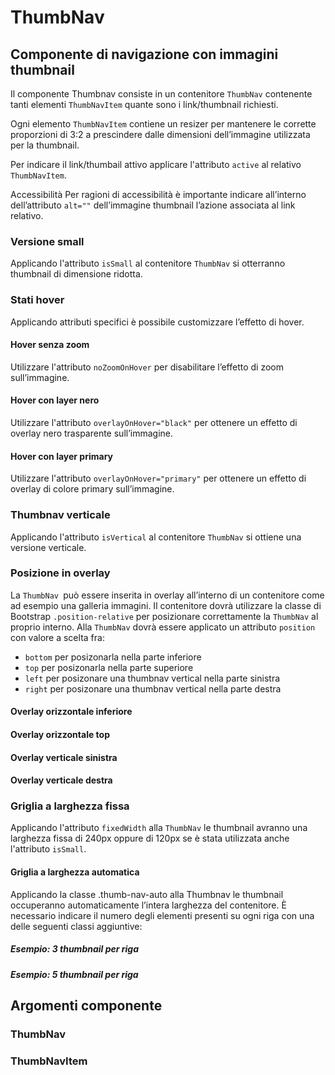 
<Meta title='Documentazione/Menu di navigazione/Thumbnav' of={ThumbNav} />

# ThumbNav

## Componente di navigazione con immagini thumbnail

Il componente Thumbnav consiste in un contenitore `ThumbNav` contenente tanti elementi `ThumbNavItem` quante sono i link/thumbnail richiesti.

Ogni elemento `ThumbNavItem` contiene un resizer per mantenere le corrette proporzioni di 3:2 a prescindere dalle dimensioni dell’immagine utilizzata per la thumbnail.

Per indicare il link/thumbail attivo applicare l'attributo `active` al relativo `ThumbNavItem`.

<div className='docs'>
  <Callout color='success'>
    <CalloutTitle>
      <span className='text'>Accessibilità</span>
    </CalloutTitle>
    <CalloutText>
      Per ragioni di accessibilità è importante indicare all’interno dell’attributo <Code>alt=""</Code> dell’immagine
      thumbnail l’azione associata al link relativo.
    </CalloutText>
  </Callout>
</div>

<Canvas>
  <Story id='componenti-thumbnav--esempio' />
</Canvas>

### Versione small

Applicando l'attributo `isSmall` al contenitore `ThumbNav` si otterranno thumbnail di dimensione ridotta.

<Canvas>
  <Story id='componenti-thumbnav--esempio-small' />
</Canvas>

### Stati hover

Applicando attributi specifici è possibile customizzare l’effetto di hover.

#### Hover senza zoom

Utilizzare l'attributo `noZoomOnHover` per disabilitare l’effetto di zoom sull’immagine.

<Canvas>
  <Story id='componenti-thumbnav--esempio-no-zoom' />
</Canvas>

#### Hover con layer nero

Utilizzare l'attributo `overlayOnHover="black"` per ottenere un effetto di overlay nero trasparente sull’immagine.

<Canvas>
  <Story id='componenti-thumbnav--esempio-black-layer' />
</Canvas>

#### Hover con layer primary

Utilizzare l'attributo `overlayOnHover="primary"` per ottenere un effetto di overlay di colore primary sull’immagine.

<Canvas>
  <Story id='componenti-thumbnav--esempio-primary-layer' />
</Canvas>

### Thumbnav verticale

Applicando l'attributo `isVertical` al contenitore `ThumbNav` si ottiene una versione verticale.

<Canvas>
  <Story id='componenti-thumbnav--esempio-verticale' />
</Canvas>

### Posizione in overlay

La `ThumbNav `può essere inserita in overlay all’interno di un contenitore come ad esempio una galleria immagini. Il contenitore dovrà utilizzare la classe di Bootstrap `.position-relative` per posizionare correttamente la `ThumbNav` al proprio interno. Alla `ThumbNav` dovrà essere applicato un attributo `position` con valore a scelta fra:

- `bottom` per posizonarla nella parte inferiore
- `top` per posizonarla nella parte superiore
- `left` per posizonare una thumbnav vertical nella parte sinistra
- `right` per posizonare una thumbnav vertical nella parte destra

#### Overlay orizzontale inferiore

<Canvas>
  <Story id='componenti-thumbnav--overlay-bottom' />
</Canvas>

#### Overlay orizzontale top

<Canvas>
  <Story id='componenti-thumbnav--overlay-top' />
</Canvas>

#### Overlay verticale sinistra

<Canvas>
  <Story id='componenti-thumbnav--overlay-left' />
</Canvas>

#### Overlay verticale destra

<Canvas>
  <Story id='componenti-thumbnav--overlay-right' />
</Canvas>

### Griglia a larghezza fissa

Applicando l'attributo `fixedWidth` alla `ThumbNav` le thumbnail avranno una larghezza fissa di 240px oppure di 120px se è stata utilizzata anche l'attributo `isSmall`.

<Canvas>
  <Story id='componenti-thumbnav--esempio-fixed' />
</Canvas>

#### Griglia a larghezza automatica

Applicando la classe .thumb-nav-auto alla Thumbnav le thumbnail occuperanno automaticamente l’intera larghezza del contenitore. È necessario indicare il numero degli elementi presenti su ogni riga con una delle seguenti classi aggiuntive:

##### Esempio: 3 thumbnail per riga

<Canvas>
  <Story id='componenti-thumbnav--esempio-auto-width-three' />
</Canvas>

##### Esempio: 5 thumbnail per riga

<Canvas>
  <Story id='componenti-thumbnav--esempio-auto-width-five' />
</Canvas>

## Argomenti componente

### ThumbNav

<ArgsTable of={ThumbNav} />

### ThumbNavItem

<ArgsTable of={ThumbNavItem} />

